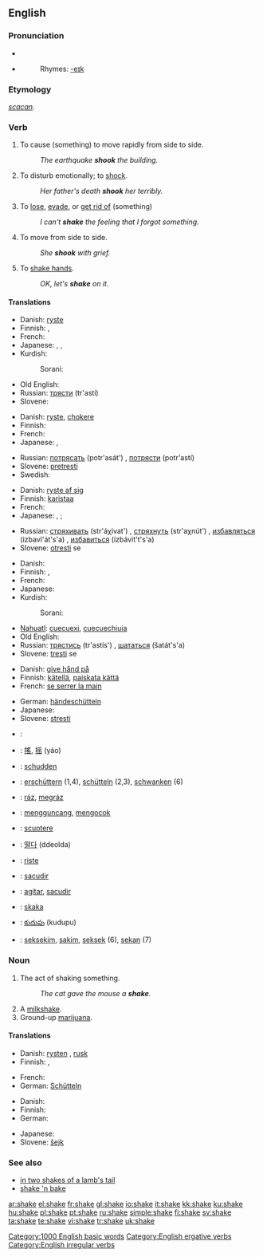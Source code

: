 ==English==
{{wikipedia}}

===Pronunciation===
* {{IPA|/'ʃeɪk/}}
* {{audio|en-us-shake.ogg|Audio (US)}}
*: Rhymes: [[Rhymes:English:-eɪk|-eɪk]]

===Etymology===
{{OE.}} ''[[scacan]]''.

===Verb===
{{en-verb|shakes|shaking|shook|shaken}}

# {{transitive|ergative}} To cause (something) to move rapidly from side to side.
#: ''The earthquake '''shook''' the building.''
# {{transitive}} To disturb emotionally; to [[shock]].
#: ''Her father's death '''shook''' her terribly.''
# {{transitive}} To [[lose]], [[evade]], or [[get rid of]] (something)
#: ''I can't '''shake''' the feeling that I forgot something.''
# {{intransitive}} To move from side to side.
#: ''She '''shook''' with grief.''
# {{intransitive}} To [[shake hands]].
#: ''OK, let's '''shake''' on it.''

====Translations====
{{trans-top|transitive: to cause to move}}
* Danish: [[ryste]]
* Finnish: {{t-|fi|ravistaa}}, {{t-|fi|ravistella}}
* French: {{t+|fr|secouer}}
* Japanese: {{t|ja|揺する|tr=yusuru|sc=Jpan}}, {{t|ja|揺らす|tr=yurasu|sc=Jpan}}, {{t+|ja|振る|tr=furu|sc=Jpan}}
* Kurdish:
*: Sorani: {{t|ku|شه‌قاندن|tr=shaqAndin|sc=KUchar}}
{{trans-mid}}
* Old English: {{t-|ang|cweccan|alt=cweċċan|xs=Old English}}
* Russian: [[трясти]] (tr'astí) {{impf}}
* Slovene: {{t-|sl|tresti}}
{{trans-bottom}}

{{trans-top|transitive: to disturb emotionally}}
* Danish: [[ryste]], [[chokere]]
* Finnish: {{t-|fi|järkyttää}}
* French: {{t+|fr|secouer}}
* Japanese: {{t|ja|動揺させる|tr=dōyō saseru|sc=Jpan}}, {{t|ja|狼狽させる|tr=rōbai saseru|sc=Jpan}}
{{trans-mid}}
* Russian: [[потрясать]] (potr'asát') {{impf}}, [[потрясти]] (potr'astí) {{pf}}
* Slovene: [[pretresti]]
* Swedish: {{t+|sv|skaka}}
{{trans-bottom}}

{{trans-top|transitive: to lose, evade}}
* Danish: [[ryste af sig]]
* Finnish: [[karistaa]]
* French: {{t+|fr|secouer}}
* Japanese: {{qualifier|shake off}} {{t|ja|振り払う|tr=furi-harau|sc=Jpan}}, {{t|ja|振り落とす|tr=furi-otosu|sc=Jpan}}; {{qualifier|get rid of}} {{t|ja|拭う|tr=nuguu|sc=Jpan}}
{{trans-mid}}
* Russian: [[стряхивать]] (str'áχivat') {{impf}}, [[стряхнуть]] (str'aχnút') {{pf}}, [[избавляться]] (izbavl'át's'a) {{impf}}, [[избавиться]] (izbávit't's'a) {{pf}}
* Slovene: [[otresti]] se
{{trans-bottom}}

{{trans-top|intransitive: to move from side to side}}
* Danish: {{t-|da|rokke}}
* Finnish: {{t-|fi|vavista}}, {{t+|fi|täristä}}
* French: {{t+|fr|secouer|alt=se secouer}}
* Japanese: {{t|ja|揺れる|tr=yureru|sc=Jpan}}
* Kurdish:
*: Sorani: {{t|ku|شه‌قاندنه‌وه‌|tr=shaqAndinawa|sc=KUchar}}
{{trans-mid}}
* [[Nahuatl]]: [[cuecuexi]], [[cuecuechiuia]]
* Old English: {{t-|ang|cwacian|xs=Old English}}
* Russian: [[трястись]] (tr'astís') {{impf}}, [[шататься]] (šatát's'a) {{impf}}
* Slovene: [[tresti]] se
{{trans-bottom}}

{{trans-top|intransitive: to shake hands}}
* Danish: [[give hånd på]]
* Finnish: [[kätellä]], [[paiskata kättä]]
* French: [[se serrer la main]]
{{trans-mid}}
* German: [[händeschütteln]]
* Japanese: {{t|ja|握手する|tr=akushu suru|sc=Jpan}}
* Slovene: [[stresti]]
{{trans-bottom}}

{{checktrans}}
{{trans-top|translations to be checked}}
* {{ttbc|Arabic}}: {{Arab|[[هز]]}} {{IPAchar|(házza)}}
* {{ttbc|Chinese}}: [[搖]], [[摇]] (yáo)
* {{ttbc|Dutch}}: [[schudden]]
* {{ttbc|German}}: [[erschüttern]] (1,4), [[schütteln]] (2,3), [[schwanken]] (6)
* {{ttbc|Hungarian}}: [[ráz]], [[megráz]]
* {{ttbc|Indonesian}}: [[guncang|mengguncang]], [[kocok|mengocok]]
* {{ttbc|Italian}}: [[scuotere]]
{{trans-mid}}
* {{ttbc|Korean}}: [[떨다]] (ddeolda)
* {{ttbc|Norwegian}}: [[riste]]
* {{ttbc|Portuguese}}: [[sacudir]]
* {{ttbc|Spanish}}: [[agitar]], [[sacudir]]
* {{ttbc|Swedish}}: [[skaka]]
* {{ttbc|Telugu}}: [[కుదుపు]] (kudupu)
* {{ttbc|Tok Pisin}}: [[seksekim]], [[sakim]], [[seksek]] (6), [[sekan]] (7)
{{trans-bottom}}

===Noun===
{{en-noun}}

# The act of shaking something.
#: ''The cat gave the mouse a '''shake'''.''
# A [[milkshake]].
# Ground-up [[marijuana]].

====Translations====
{{trans-top|act of shaking}}
* Danish: [[rysten]] {{c}}, [[rusk]] {{n}}
* Finnish: {{t-|fi|ravistus}}, {{t-|fi|ravistelu}}
{{trans-mid}}
* French: {{t+|fr|secousse}}
* German: [[Schütteln]] {{f}}
{{trans-bottom}}

{{trans-top|milkshake}}
* Danish: {{t-|da|milkshake|c}}
* Finnish: {{t+|fi|pirtelö}}
* German: {{t+|de|Milchshake|m}}
{{trans-mid}}
* Japanese: {{t|ja|ミルクセーキ|tr=miruku-sēki|sc=Jpan}}
* Slovene: [[šejk]] {{m}}
{{trans-bottom}}

{{trans-top|ground-up marijuana}}
{{trans-mid}}
{{trans-bottom}}

===See also===
* [[in two shakes of a lamb's tail]]
* [[shake 'n bake]]

[[Category:1000 English basic words]]
[[Category:English ergative verbs]]
[[Category:English irregular verbs]]

[[ar:shake]]
[[el:shake]]
[[fr:shake]]
[[gl:shake]]
[[io:shake]]
[[it:shake]]
[[kk:shake]]
[[ku:shake]]
[[hu:shake]]
[[pl:shake]]
[[pt:shake]]
[[ru:shake]]
[[simple:shake]]
[[fi:shake]]
[[sv:shake]]
[[ta:shake]]
[[te:shake]]
[[vi:shake]]
[[tr:shake]]
[[uk:shake]]